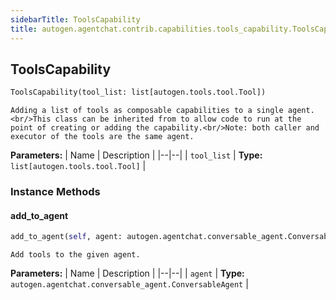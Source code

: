 ```yaml
---
sidebarTitle: ToolsCapability
title: autogen.agentchat.contrib.capabilities.tools_capability.ToolsCapability
---
```

<h2 id="autogen.agentchat.contrib.capabilities.tools_capability.ToolsCapability" class="doc doc-heading">
    <code class="doc-symbol doc-symbol-heading doc-symbol-class"></code>
    <span class="doc doc-object-name doc-class-name">ToolsCapability</span>
</h2>

```python
ToolsCapability(tool_list: list[autogen.tools.tool.Tool])
```

    Adding a list of tools as composable capabilities to a single agent.<br/>This class can be inherited from to allow code to run at the point of creating or adding the capability.<br/>Note: both caller and executor of the tools are the same agent.

<b>Parameters:</b>
| Name | Description |
|--|--|
| `tool_list` | **Type:** `list[autogen.tools.tool.Tool]` |

### Instance Methods

<code class="doc-symbol doc-symbol-heading doc-symbol-method"></code>
#### add_to_agent

```python
add_to_agent(self, agent: autogen.agentchat.conversable_agent.ConversableAgent) -> 
```

    Add tools to the given agent.

<b>Parameters:</b>
| Name | Description |
|--|--|
| `agent` | **Type:** `autogen.agentchat.conversable_agent.ConversableAgent` |

<br />
